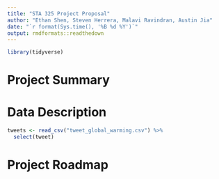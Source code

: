```yaml
---
title: "STA 325 Project Proposal"
author: "Ethan Shen, Steven Herrera, Malavi Ravindran, Austin Jia"
date: "`r format(Sys.time(), '%B %d %Y')`"
output: rmdformats::readthedown
---
```


```r
library(tidyverse)
```

# Project Summary 

# Data Description 

```r
tweets <- read_csv("tweet_global_warming.csv") %>%
  select(tweet)
```


# Project Roadmap 
